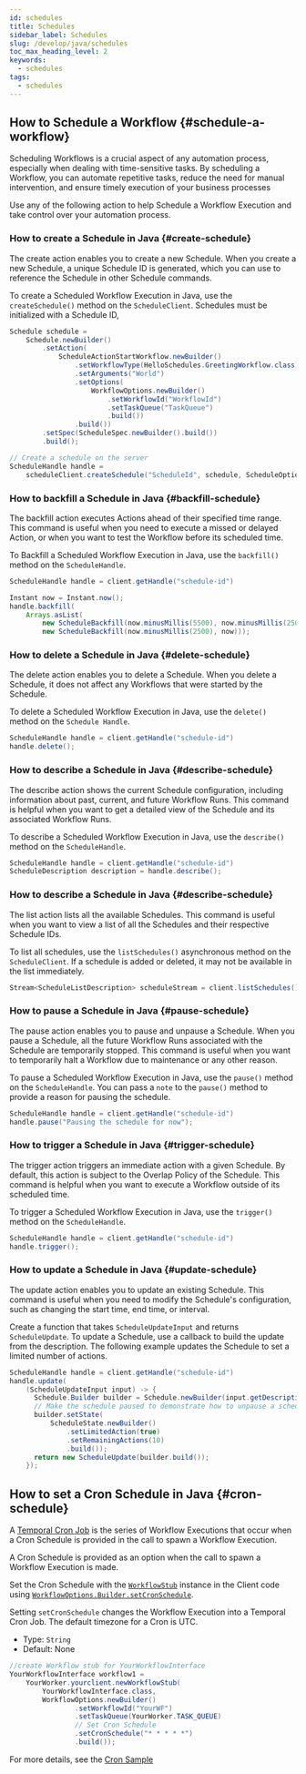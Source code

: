 ```yaml
---
id: schedules
title: Schedules
sidebar_label: Schedules
slug: /develop/java/schedules
toc_max_heading_level: 2
keywords:
  - schedules
tags:
  - schedules
---
```


## How to Schedule a Workflow {#schedule-a-workflow}

Scheduling Workflows is a crucial aspect of any automation process, especially when dealing with time-sensitive tasks. By scheduling a Workflow, you can automate repetitive tasks, reduce the need for manual intervention, and ensure timely execution of your business processes

Use any of the following action to help Schedule a Workflow Execution and take control over your automation process.

### How to create a Schedule in Java {#create-schedule}

The create action enables you to create a new Schedule. When you create a new Schedule, a unique Schedule ID is generated, which you can use to reference the Schedule in other Schedule commands.

To create a Scheduled Workflow Execution in Java, use the `createSchedule()` method on the `ScheduleClient`. Schedules must be initialized with a Schedule ID,

```java
Schedule schedule =
    Schedule.newBuilder()
        .setAction(
            ScheduleActionStartWorkflow.newBuilder()
                .setWorkflowType(HelloSchedules.GreetingWorkflow.class)
                .setArguments("World")
                .setOptions(
                    WorkflowOptions.newBuilder()
                        .setWorkflowId("WorkflowId")
                        .setTaskQueue("TaskQueue")
                        .build())
                .build())
        .setSpec(ScheduleSpec.newBuilder().build())
        .build();

// Create a schedule on the server
ScheduleHandle handle =
    scheduleClient.createSchedule("ScheduleId", schedule, ScheduleOptions.newBuilder().build());
```

### How to backfill a Schedule in Java {#backfill-schedule}

The backfill action executes Actions ahead of their specified time range. This command is useful when you need to execute a missed or delayed Action, or when you want to test the Workflow before its scheduled time.

To Backfill a Scheduled Workflow Execution in Java, use the `backfill()` method on the `ScheduleHandle`.

```java
ScheduleHandle handle = client.getHandle("schedule-id")

Instant now = Instant.now();
handle.backfill(
    Arrays.asList(
        new ScheduleBackfill(now.minusMillis(5500), now.minusMillis(2500)),
        new ScheduleBackfill(now.minusMillis(2500), now)));
```

### How to delete a Schedule in Java {#delete-schedule}

The delete action enables you to delete a Schedule. When you delete a Schedule, it does not affect any Workflows that were started by the Schedule.

To delete a Scheduled Workflow Execution in Java, use the `delete()` method on the `Schedule Handle`.

```java
ScheduleHandle handle = client.getHandle("schedule-id")
handle.delete();
```

### How to describe a Schedule in Java {#describe-schedule}

The describe action shows the current Schedule configuration, including information about past, current, and future Workflow Runs. This command is helpful when you want to get a detailed view of the Schedule and its associated Workflow Runs.

To describe a Scheduled Workflow Execution in Java, use the `describe()` method on the `ScheduleHandle`.

```java
ScheduleHandle handle = client.getHandle("schedule-id")
ScheduleDescription description = handle.describe();
```

### How to describe a Schedule in Java {#describe-schedule}

The list action lists all the available Schedules. This command is useful when you want to view a list of all the Schedules and their respective Schedule IDs.

To list all schedules, use the `listSchedules()` asynchronous method on the `ScheduleClient`.
If a schedule is added or deleted, it may not be available in the list immediately.

```java
Stream<ScheduleListDescription> scheduleStream = client.listSchedules();
```

### How to pause a Schedule in Java {#pause-schedule}

The pause action enables you to pause and unpause a Schedule. When you pause a Schedule, all the future Workflow Runs associated with the Schedule are temporarily stopped. This command is useful when you want to temporarily halt a Workflow due to maintenance or any other reason.

To pause a Scheduled Workflow Execution in Java, use the `pause()` method on the `ScheduleHandle`.
You can pass a `note` to the `pause()` method to provide a reason for pausing the schedule.

```java
ScheduleHandle handle = client.getHandle("schedule-id")
handle.pause("Pausing the schedule for now");
```

### How to trigger a Schedule in Java {#trigger-schedule}

The trigger action triggers an immediate action with a given Schedule. By default, this action is subject to the Overlap Policy of the Schedule. This command is helpful when you want to execute a Workflow outside of its scheduled time.

To trigger a Scheduled Workflow Execution in Java, use the `trigger()` method on the `ScheduleHandle`.

```java
ScheduleHandle handle = client.getHandle("schedule-id")
handle.trigger();
```

### How to update a Schedule in Java {#update-schedule}

The update action enables you to update an existing Schedule. This command is useful when you need to modify the Schedule's configuration, such as changing the start time, end time, or interval.

Create a function that takes `ScheduleUpdateInput` and returns `ScheduleUpdate`.
To update a Schedule, use a callback to build the update from the description.
The following example updates the Schedule to set a limited number of actions.

```java
ScheduleHandle handle = client.getHandle("schedule-id")
handle.update(
    (ScheduleUpdateInput input) -> {
      Schedule.Builder builder = Schedule.newBuilder(input.getDescription().getSchedule());
      // Make the schedule paused to demonstrate how to unpause a schedule
      builder.setState(
          ScheduleState.newBuilder()
              .setLimitedAction(true)
              .setRemainingActions(10)
              .build());
      return new ScheduleUpdate(builder.build());
    });
```

## How to set a Cron Schedule in Java {#cron-schedule}

A [Temporal Cron Job](/workflows#temporal-cron-job) is the series of Workflow Executions that occur when a Cron Schedule is provided in the call to spawn a Workflow Execution.

A Cron Schedule is provided as an option when the call to spawn a Workflow Execution is made.

Set the Cron Schedule with the [`WorkflowStub`](https://www.javadoc.io/doc/io.temporal/temporal-sdk/latest/io/temporal/client/WorkflowStub.html) instance in the Client code using [`WorkflowOptions.Builder.setCronSchedule`](https://www.javadoc.io/doc/io.temporal/temporal-sdk/latest/io/temporal/client/WorkflowOptions.Builder.html).

Setting `setCronSchedule` changes the Workflow Execution into a Temporal Cron Job.
The default timezone for a Cron is UTC.

- Type: `String`
- Default: None

```java
//create Workflow stub for YourWorkflowInterface
YourWorkflowInterface workflow1 =
    YourWorker.yourclient.newWorkflowStub(
        YourWorkflowInterface.class,
        WorkflowOptions.newBuilder()
                .setWorkflowId("YourWF")
                .setTaskQueue(YourWorker.TASK_QUEUE)
                // Set Cron Schedule
                .setCronSchedule("* * * * *")
                .build());
```

For more details, see the [Cron Sample](https://github.com/temporalio/samples-java/blob/main/src/main/java/io/temporal/samples/hello/HelloCron.java)
